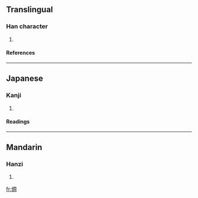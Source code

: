 ==Translingual==
===Han character===
{{Han char|rad=人|as=10|sn=12|four=|canj=人一竹火 (OMHF)}}
# {{defn|Han}}
====References====
{{Han ref|kx=0112.200|dkj=00940|dj=0240.060|hdz=10202.050|uh=5086|ud=20614}}
----
==Japanese==
===Kanji===
{{ja-kanji|grade=|rs=人10}}
# {{defn|Japanese}}
====Readings====
{{ja-readings|on=[[げん]] (gen), [[がん]] (gan), [[かん]] (kan)|kun=[[こざかしい]] (kozakashii)}}
----
==Mandarin==
===Hanzi===
{{cmn-hanzi|pin=[[páng]] (pang2), [[yuàn]] (yuan4)|wg=p'ang<sup>2</sup>, yüan<sup>4</sup>}}
# {{defn|Mandarin}}

[[fr:傆]]